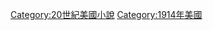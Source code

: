 {{Year by category
|m=1
|c=9
|d=1
|y=4
|cat=美國小說
|sortkey=小說
|parent=
|subcat=1914年小說
}}

[[Category:20世紀美國小說|Category:20世紀美國小說]]
[[Category:1914年美國|Category:1914年美國]]